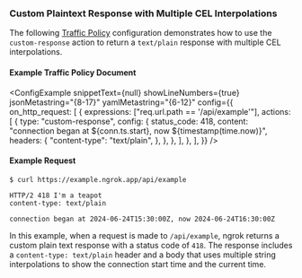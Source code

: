 
### Custom Plaintext Response with Multiple CEL Interpolations

The following [Traffic Policy](/docs/traffic-policy/)
configuration demonstrates how to use the `custom-response` action to return a
`text/plain` response with multiple CEL interpolations.

#### Example Traffic Policy Document

<ConfigExample
	snippetText={null}
	showLineNumbers={true}
	jsonMetastring="{8-17}"
	yamlMetastring="{6-12}"
	config={{
		on_http_request: [
			{
				expressions: ["req.url.path == '/api/example'"],
				actions: [
					{
						type: "custom-response",
						config: {
							status_code: 418,
							content:
								"connection began at ${conn.ts.start}, now ${timestamp(time.now)}",
							headers: {
								"content-type": "text/plain",
							},
						},
					},
				],
			},
		],
	}}
/>

#### Example Request

```shell
$ curl https://example.ngrok.app/api/example
```

```http
HTTP/2 418 I'm a teapot
content-type: text/plain

connection began at 2024-06-24T15:30:00Z, now 2024-06-24T16:30:00Z
```

In this example, when a request is made to `/api/example`, ngrok returns a
custom plain text response with a status code of `418`. The response includes a
`content-type: text/plain` header and a body that uses multiple string
interpolations to show the connection start time and the current time.
